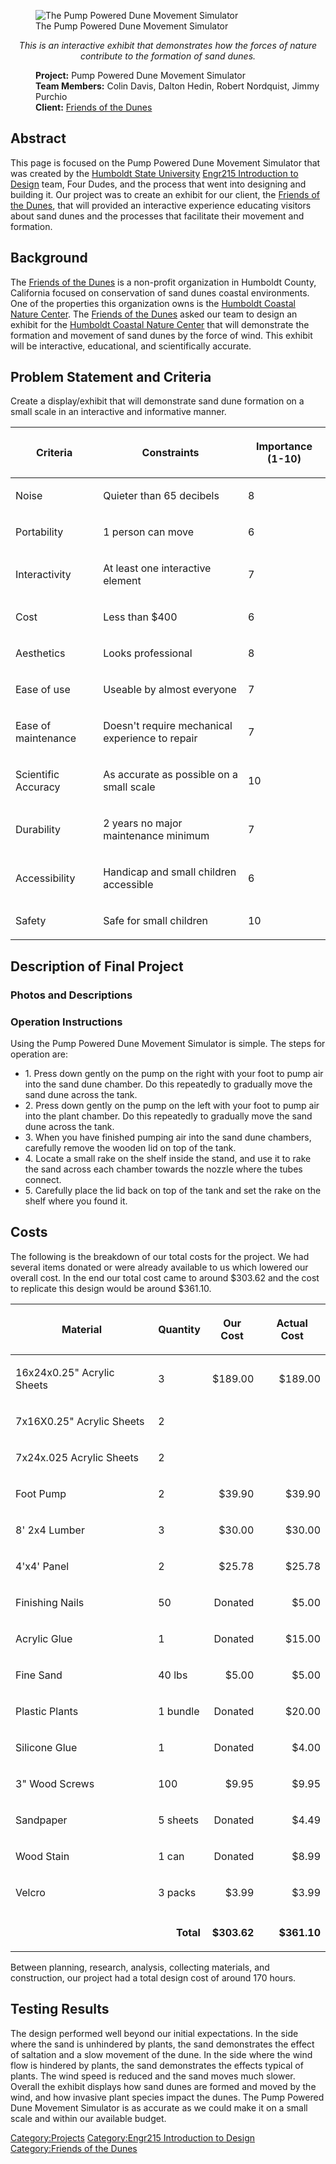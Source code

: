 [[File:IMAG0032.jpg|thumb|right|The Pump Powered Dune Movement Simulator]]

<center>''This is an interactive exhibit that demonstrates how the forces of nature contribute to the formation of sand dunes. ''</center>

:'''Project:''' Pump Powered Dune Movement Simulator
:'''Team Members:''' Colin Davis, Dalton Hedin, Robert Nordquist, Jimmy Purchio
:'''Client:''' [[Friends of the Dunes]]

== Abstract ==
This page is focused on the Pump Powered Dune Movement Simulator that was created by the [http://www.humboldt.edu Humboldt State University] [[Engr215 Introduction to Design]] team, Four Dudes, and the process that went into designing and building it.  Our project was to create an exhibit for our client, the [[Friends of the Dunes]], that will provided an interactive experience educating visitors about sand dunes and the processes that facilitate their movement and formation.

== Background ==

The [[Friends of the Dunes]] is a non-profit organization in Humboldt County, California focused on conservation of sand dunes coastal environments.  One of the properties this organization owns is the [http://www.friendsofthedunes.org/HCNC/ Humboldt Coastal Nature Center].  The [[Friends of the Dunes]]  asked our team to design an exhibit for the [http://www.friendsofthedunes.org/HCNC/ Humboldt Coastal Nature Center] that will demonstrate the formation and movement of sand dunes by the force of wind.  This exhibit will be interactive, educational, and scientifically accurate.

== Problem Statement and Criteria ==

Create a display/exhibit that will demonstrate sand dune formation on a small scale in an interactive and informative manner.

{| class="wikitable sortable" 
|-
! Criteria  
! Constraints  
! Importance (1-10)
|-
| Noise 
| Quieter than 65 decibels  
| 8
|-
| Portability
| 1 person can move
| 6
|-
| Interactivity
| At least one interactive element 
| 7
|-
| Cost
| Less than $400
| 6
|-
| Aesthetics
| Looks professional
| 8
|-
| Ease of use
| Useable by almost everyone
| 7
|-
| Ease of maintenance
| Doesn't require mechanical experience to repair
| 7
|-
| Scientific Accuracy
| As accurate as possible on a small scale
| 10
|-
| Durability
| 2 years no major maintenance minimum
| 7
|-
| Accessibility
| Handicap and small children accessible
| 6
|-
| Safety
| Safe for small children
| 10
|}

== Description of Final Project ==

=== Photos and Descriptions ===
{{How to
 |title=How To Build
 |File:IMAG0014.jpg | |1 |Our first step in construction was to build the acrylic tank.  We used scratch-resistant acrylic sheets and attached them using acrylic glue, and we used clamps and spacers to hold the sheets together while the glue dried.  Initially the scratch-resistant coating resisted the adhesive properties of the acrylic glue, so we had to carefully use sandpaper to remove the coating on the edges of the sheets where they joined with other sheets.
 |File:IMAG0021.jpg | |2 |Our nest step was to construct a stand for the tank to be placed on.  It had to be sturdy enough to support the tank's weight.  We used 2x4 lumber and wood screws to construct this stand.  The flat surface on top of the stand is exactly the dimensions of the tank.
 |File:IMAG0041.jpg | |3 |Our final step after constructing the acrylic tank and the wooden stand was to combine the two pieces and add finishing touches.  We used silicone glue to attach small plastic aquarium plants to one half of the tank, in order to simulate the role of plants in dune formation.  After the plants were attached, we poured fine sand into the tank.
}}
=== Operation Instructions ===
Using the Pump Powered Dune Movement Simulator is simple.
The steps for operation are:
*1. Press down gently on the pump on the right with your foot to pump air into the sand dune chamber. Do this repeatedly to gradually move the sand dune across the tank.
*2. Press down gently on the pump on the left with your foot to pump air into the plant chamber. Do this repeatedly to gradually move the sand dune across the tank.
*3. When you have finished pumping air into the sand dune chambers, carefully remove the wooden lid on top of the tank.
*4. Locate a small rake on the shelf inside the stand, and use it to rake the sand across each chamber towards the nozzle where the tubes connect.
*5. Carefully place the lid back on top of the tank and set the rake on the shelf where you found it.

== Costs ==
The following is the breakdown of our total costs for the project.  We had several items donated or were already available to us which lowered our overall cost.  In the end our total cost came to around $303.62 and the cost to replicate this design would be around $361.10.

{| class="wikitable sortable"
! Material !! Quantity !! Our Cost !! Actual Cost 
|-
| 16x24x0.25" Acrylic Sheets || 3
|align="right"| $189.00 
|align="right"| $189.00 
|- 
| 7x16X0.25" Acrylic Sheets || 2 
|align="right"| 
|align="right"| 
|- 
| 7x24x.025 Acrylic Sheets || 2
|align="right"|  
|align="right"| 
|-
| Foot Pump || 2
|align="right"| $39.90
|align="right"| $39.90
|-
| 8' 2x4 Lumber || 3
|align="right"| $30.00
|align="right"| $30.00
|-
| 4'x4' Panel || 2
|align="right"| $25.78
|align="right"| $25.78
|-
| Finishing Nails || 50
|align="right"| Donated
|align="right"| $5.00
|-
| Acrylic Glue || 1
|align="right"| Donated
|align="right"| $15.00
|-
| Fine Sand || 40 lbs
|align="right"| $5.00
|align="right"| $5.00
|-
| Plastic Plants || 1 bundle
|align="right"| Donated
|align="right"| $20.00
|-
| Silicone Glue || 1
|align="right"| Donated
|align="right"| $4.00
|-
| 3" Wood Screws || 100
|align="right"| $9.95
|align="right"| $9.95
|-
| Sandpaper || 5 sheets
|align="right"| Donated
|align="right"| $4.49
|-
| Wood Stain || 1 can
|align="right"| Donated
|align="right"| $8.99
|-
| Velcro || 3 packs
|align="right"| $3.99
|align="right"| $3.99
|-
|-class="sortbottom"
|colspan="2" align="right" | '''Total''' 
|align="right"| '''$303.62''' 
|align="right"| '''$361.10''' 
|}


Between planning, research, analysis, collecting materials, and construction, our project had a total design cost of around 170 hours.

== Testing Results ==
The design performed well beyond our initial expectations. In the side where the sand is unhindered by plants, the sand demonstrates the effect of saltation and a slow movement of the dune. In the side where the wind flow is hindered by plants, the sand demonstrates the effects typical of plants. The wind speed is reduced and the sand moves much slower. Overall the exhibit displays how sand dunes are formed and moved by the wind, and how invasive plant species impact the dunes. The Pump Powered Dune Movement Simulator is as accurate as we could make it on a small scale and within our available budget. 


[[Category:Projects]]
[[Category:Engr215 Introduction to Design]]
[[Category:Friends of the Dunes]]